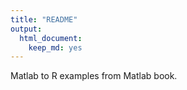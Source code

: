 ```yaml
---
title: "README"
output: 
  html_document: 
    keep_md: yes
---
```



Matlab to R examples from Matlab book.